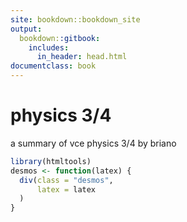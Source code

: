 ---
site: bookdown::bookdown_site
output:
  bookdown::gitbook:
    includes:
      in_header: head.html
documentclass: book
---

# physics 3/4 {-}

a summary of vce physics 3/4 by briano

```{r include=FALSE}
library(htmltools)
desmos <- function(latex) {
  div(class = "desmos",
      latex = latex
  )
}
```